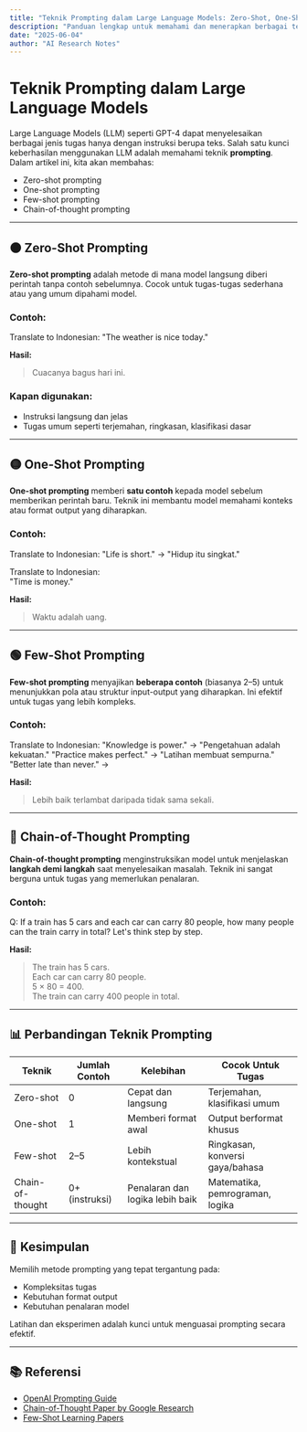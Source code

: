 ```yaml
---
title: "Teknik Prompting dalam Large Language Models: Zero-Shot, One-Shot, Few-Shot, dan Chain-of-Thought"
description: "Panduan lengkap untuk memahami dan menerapkan berbagai teknik prompting dalam interaksi dengan model bahasa besar seperti GPT-4."
date: "2025-06-04"
author: "AI Research Notes"
---
```



# Teknik Prompting dalam Large Language Models

Large Language Models (LLM) seperti GPT-4 dapat menyelesaikan berbagai jenis tugas hanya dengan instruksi berupa teks. Salah satu kunci keberhasilan menggunakan LLM adalah memahami teknik **prompting**. Dalam artikel ini, kita akan membahas:

- Zero-shot prompting
- One-shot prompting
- Few-shot prompting
- Chain-of-thought prompting

---

## 🟠 Zero-Shot Prompting

**Zero-shot prompting** adalah metode di mana model langsung diberi perintah tanpa contoh sebelumnya. Cocok untuk tugas-tugas sederhana atau yang umum dipahami model.

### Contoh:

<CodeBlock language="text">
Translate to Indonesian:  
"The weather is nice today."
</CodeBlock>

**Hasil:**
> Cuacanya bagus hari ini.

### Kapan digunakan:
- Instruksi langsung dan jelas
- Tugas umum seperti terjemahan, ringkasan, klasifikasi dasar

---

## 🟡 One-Shot Prompting

**One-shot prompting** memberi **satu contoh** kepada model sebelum memberikan perintah baru. Teknik ini membantu model memahami konteks atau format output yang diharapkan.

### Contoh:

<CodeBlock language="text">
Translate to Indonesian:  
"Life is short." → "Hidup itu singkat."

Translate to Indonesian:  
"Time is money."
</CodeBlock>

**Hasil:**
> Waktu adalah uang.

---

## 🟢 Few-Shot Prompting

**Few-shot prompting** menyajikan **beberapa contoh** (biasanya 2–5) untuk menunjukkan pola atau struktur input-output yang diharapkan. Ini efektif untuk tugas yang lebih kompleks.

### Contoh:

<CodeBlock language="text">
Translate to Indonesian:  
"Knowledge is power." → "Pengetahuan adalah kekuatan."  
"Practice makes perfect." → "Latihan membuat sempurna."  
"Better late than never." →
</CodeBlock>

**Hasil:**
> Lebih baik terlambat daripada tidak sama sekali.

---

## 🔵 Chain-of-Thought Prompting

**Chain-of-thought prompting** menginstruksikan model untuk menjelaskan **langkah demi langkah** saat menyelesaikan masalah. Teknik ini sangat berguna untuk tugas yang memerlukan penalaran.

### Contoh:

<CodeBlock language="text">
Q: If a train has 5 cars and each car can carry 80 people, how many people can the train carry in total?  
Let's think step by step.
</CodeBlock>

**Hasil:**
> The train has 5 cars.  
> Each car can carry 80 people.  
> 5 × 80 = 400.  
> The train can carry 400 people in total.

---

## 📊 Perbandingan Teknik Prompting

| Teknik             | Jumlah Contoh | Kelebihan                       | Cocok Untuk Tugas                    |
|--------------------|---------------|----------------------------------|--------------------------------------|
| Zero-shot          | 0             | Cepat dan langsung               | Terjemahan, klasifikasi umum         |
| One-shot           | 1             | Memberi format awal              | Output berformat khusus              |
| Few-shot           | 2–5           | Lebih kontekstual                | Ringkasan, konversi gaya/bahasa      |
| Chain-of-thought   | 0+ (instruksi) | Penalaran dan logika lebih baik  | Matematika, pemrograman, logika      |

---

## 🎯 Kesimpulan

Memilih metode prompting yang tepat tergantung pada:
- Kompleksitas tugas
- Kebutuhan format output
- Kebutuhan penalaran model

Latihan dan eksperimen adalah kunci untuk menguasai prompting secara efektif.

---

## 📚 Referensi

- [OpenAI Prompting Guide](https://platform.openai.com/docs/guides/gpt-best-practices)
- [Chain-of-Thought Paper by Google Research](https://arxiv.org/abs/2201.11903)
- [Few-Shot Learning Papers](https://paperswithcode.com/task/few-shot-learning)
